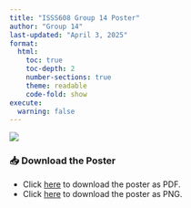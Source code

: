 ```yaml
---
title: "ISSS608 Group 14 Poster"
author: "Group 14"
last-updated: "April 3, 2025"
format:
  html:
    toc: true
    toc-depth: 2
    number-sections: true
    theme: readable
    code-fold: show
execute:
  warning: false
---
```


![](poster/Poster.png){fig-align="center"}

### 📥 Download the Poster

- Click [here](poster/Poster.pdf) to download the poster as PDF.
- Click [here](poster/Poster.png) to download the poster as PNG.
